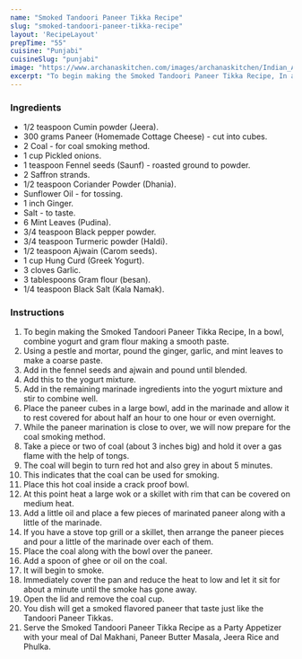 ---
name: "Smoked Tandoori Paneer Tikka Recipe"
slug: "smoked-tandoori-paneer-tikka-recipe"
layout: 'RecipeLayout'
prepTime: "55"
cuisine: "Punjabi"
cuisineSlug: "punjabi"
image: "https://www.archanaskitchen.com/images/archanaskitchen/Indian_Appetizers/Smoked-Tandoori-Paneer-Tikka-Recipe-6222.jpg"
excerpt: "To begin making the Smoked Tandoori Paneer Tikka Recipe, In a bowl, combine yogurt and gram flour making a smooth paste"
---

### Ingredients

- 1/2 teaspoon Cumin powder (Jeera).
- 300 grams Paneer (Homemade Cottage Cheese) - cut into cubes.
- 2 Coal - for coal smoking method.
- 1 cup Pickled onions.
- 1 teaspoon Fennel seeds (Saunf) - roasted ground to powder.
- 2 Saffron strands.
- 1/2 teaspoon Coriander Powder (Dhania).
- Sunflower Oil - for tossing.
- 1 inch Ginger.
- Salt - to taste.
- 6 Mint Leaves (Pudina).
- 3/4 teaspoon Black pepper powder.
- 3/4 teaspoon Turmeric powder (Haldi).
- 1/2 teaspoon Ajwain (Carom seeds).
- 1 cup Hung Curd (Greek Yogurt).
- 3 cloves Garlic.
- 3 tablespoons Gram flour (besan).
- 1/4 teaspoon Black Salt (Kala Namak).

### Instructions

1. To begin making the Smoked Tandoori Paneer Tikka Recipe, In a bowl, combine yogurt and gram flour making a smooth paste.
1. Using a pestle and mortar, pound the ginger, garlic, and mint leaves to make a coarse paste.
1. Add in the fennel seeds and ajwain and pound until blended.
1. Add this to the yogurt mixture.
1. Add in the remaining marinade ingredients into the yogurt mixture and stir to combine well.
1. Place the paneer cubes in a large bowl, add in the marinade and allow it to rest covered for about half an hour to one hour or even overnight.
1. While the paneer marination is close to over, we will now prepare for the coal smoking method.
1. Take a piece or two of coal (about 3 inches big) and hold it over a gas flame with the help of tongs.
1. The coal will begin to turn red hot and also grey in about 5 minutes.
1. This indicates that the coal can be used for smoking.
1. Place this hot coal inside a crack proof bowl.
1. At this point heat a large wok or a skillet with rim that can be covered on medium heat.
1. Add a little oil and place a few pieces of marinated paneer along with a little of the marinade.
1. If you have a stove top grill or a skillet, then arrange the paneer pieces and pour a little of the marinade over each of them.
1. Place the coal along with the bowl over the paneer.
1. Add a spoon of ghee or oil on the coal.
1. It will begin to smoke.
1. Immediately cover the pan and reduce the heat to low and let it sit for about a minute until the smoke has gone away.
1. Open the lid and remove the coal cup.
1. You dish will get a smoked flavored paneer that taste just like the Tandoori Paneer Tikkas.
1. Serve the Smoked Tandoori Paneer Tikka Recipe as a Party Appetizer with your meal of Dal Makhani, Paneer Butter Masala, Jeera Rice and Phulka.
